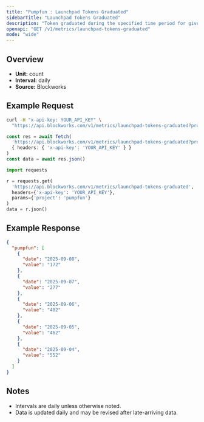 ```yaml
---
title: "Pumpfun : Launchpad Tokens Graduated"
sidebarTitle: "Launchpad Tokens Graduated"
description: "Token graduated during the specified time period for given launchpad."
openapi: "GET /v1/metrics/launchpad-tokens-graduated"
mode: "wide"
---
```


## Overview

- **Unit:** count
- **Interval:** daily
- **Source:** Blockworks

## Example Request

<CodeGroup>

```bash cURL
curl -H "x-api-key: YOUR_API_KEY" \
  "https://api.blockworks.com/v1/metrics/launchpad-tokens-graduated?project=pumpfun"
```

```typescript TypeScript
const res = await fetch(
  'https://api.blockworks.com/v1/metrics/launchpad-tokens-graduated?project=pumpfun',
  { headers: { 'x-api-key': 'YOUR_API_KEY' } }
)
const data = await res.json()
```

```python Python
import requests

r = requests.get(
  'https://api.blockworks.com/v1/metrics/launchpad-tokens-graduated',
  headers={'x-api-key': 'YOUR_API_KEY'},
  params={'project': 'pumpfun'}
)
data = r.json()
```

</CodeGroup>

## Example Response

```json
{
  "pumpfun": [
    {
      "date": "2025-09-08",
      "value": "172"
    },
    {
      "date": "2025-09-07",
      "value": "277"
    },
    {
      "date": "2025-09-06",
      "value": "402"
    },
    {
      "date": "2025-09-05",
      "value": "462"
    },
    {
      "date": "2025-09-04",
      "value": "552"
    }
  ]
}
```

## Notes
- Intervals are daily unless otherwise noted.
- Data is updated daily and may be revised after late-arriving data.
